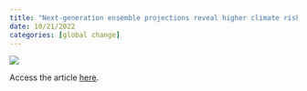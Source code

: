 ```yaml
---
title: "Next-generation ensemble projections reveal higher climate risks for marine ecosystems"
date: 10/21/2022
categories: [global change]
---
```


![](tittensor-et-al2021.png)

Access the article [here](https://www.nature.com/articles/s41558-021-01173-9).
